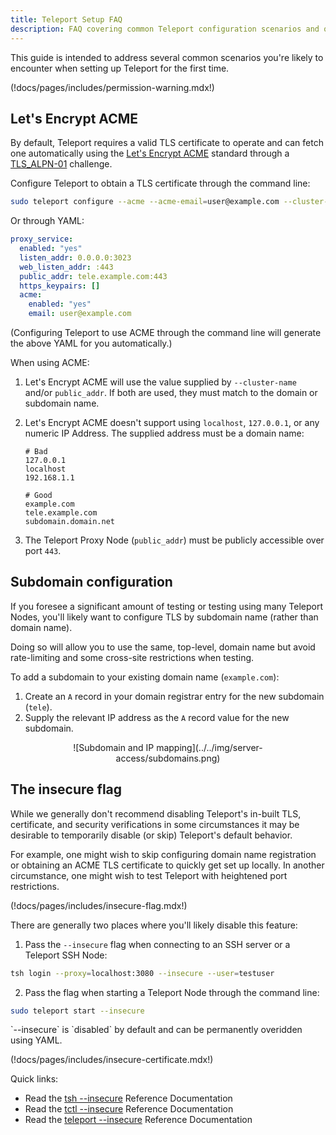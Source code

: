 ```yaml
---
title: Teleport Setup FAQ
description: FAQ covering common Teleport configuration scenarios and questions.
---
```


This guide is intended to address several common scenarios you're likely to encounter when setting up Teleport for the first time.

(!docs/pages/includes/permission-warning.mdx!)

## Let's Encrypt ACME

By default, Teleport requires a valid TLS certificate to operate and can fetch one automatically
using the [Let's Encrypt ACME](https://letsencrypt.org/how-it-works/) standard through a [TLS_ALPN-01](https://datatracker.ietf.org/doc/html/rfc8737) challenge.

Configure Teleport to obtain a TLS certificate through the command line:

```bash
sudo teleport configure --acme --acme-email=user@example.com --cluster-name=tele.example.com -o file
```

Or through YAML:

```yaml
proxy_service:
  enabled: "yes"
  listen_addr: 0.0.0.0:3023
  web_listen_addr: :443
  public_addr: tele.example.com:443
  https_keypairs: []
  acme:
    enabled: "yes"
    email: user@example.com
```

(Configuring Teleport to use ACME through the command line will generate the above YAML for you automatically.)

<Admonition type="note" title="ACME Requirements">
  When using ACME:

  1. Let's Encrypt ACME will use the value supplied by `--cluster-name` and/or `public_addr`. If both are used, they must match to the domain or subdomain name.
  
  2. Let's Encrypt ACME doesn't support using `localhost`, `127.0.0.1`, or any numeric IP Address. The supplied address must be a domain name:

     ```
     # Bad
     127.0.0.1
     localhost
     192.168.1.1

     # Good
     example.com
     tele.example.com
     subdomain.domain.net
     ```

  3. The Teleport Proxy Node (`public_addr`) must be publicly accessible over port `443`.
</Admonition>

## Subdomain configuration

If you foresee a significant amount of testing or testing using many Teleport Nodes, you'll likely want to configure TLS by subdomain name (rather than domain name). 

Doing so will allow you to use the same, top-level, domain name but avoid rate-limiting and some cross-site restrictions when testing.

To add a subdomain to your existing domain name (`example.com`):

1. Create an `A` record in your domain registrar entry for the new subdomain (`tele`).
2. Supply the relevant IP address as the `A` record value for the new subdomain.

<Figure
  align="center"
  bordered
  caption="Subdomain and IP mapping"
>
  ![Subdomain and IP mapping](../../img/server-access/subdomains.png)
</Figure>

## The insecure flag

While we generally don't recommend disabling Teleport's in-built TLS, certificate, and security verifications in some circumstances it may be desirable to temporarily disable (or skip) Teleport's default behavior. 

For example, one might wish to skip configuring domain name registration or obtaining an ACME TLS certificate to quickly get set up locally. In another circumstance, one might wish to test Teleport with heightened port restrictions.

(!docs/pages/includes/insecure-flag.mdx!)

There are generally two places where you'll likely disable this feature:

1. Pass the `--insecure` flag when connecting to an SSH server or a Teleport SSH Node: 

  ```bash
  tsh login --proxy=localhost:3080 --insecure --user=testuser
  ```

2. Pass the flag when starting a Teleport Node through the command line: 

  ```bash
  sudo teleport start --insecure
  ```

<Admonition type="tip" title="Tip">
  `--insecure` is `disabled` by default and can be permanently overidden using YAML.
</Admonition>

(!docs/pages/includes/insecure-certificate.mdx!)

Quick links:

- Read the [tsh --insecure](../cli-docs.mdx#tsh) Reference Documentation
- Read the [tctl --insecure](../cli-docs.mdx#tctl) Reference Documentation
- Read the [teleport --insecure](../cli-docs.mdx#teleport) Reference Documentation
